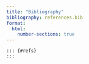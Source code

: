 ```yaml
---
title: "Bibliography"
bibliography: references.bib
format:
  html:
    number-sections: true
---
```


```         
::: {#refs}
:::
```